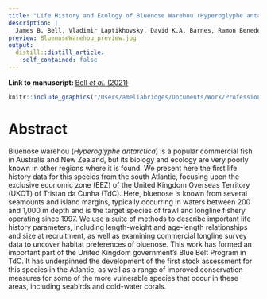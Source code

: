 ```yaml
---
title: "Life History and Ecology of Bluenose Warehou (Hyperoglyphe antarctica, Centrolophidae) in the Southern Atlantic"
description: |
  James B. Bell, Vladimir Laptikhovsky, David K.A. Barnes, Ramon Benedet, Amelia E.H. Bridges, James Glass, Warren Glass, Rodney Green, Simon A. Morley, Simon Robertson, Georgia R. Robson, Harry Stanton, Freja Azzopardi, Clive N. Trueman, Oliver Yates & Martin A. Collins
preview: BluenoseWarehou_preview.jpg
output:
  distill::distill_article:
    self_contained: false
---
```


**Link to manuscript: **[Bell *et al.* (2021)](https://www.frontiersin.org/articles/10.3389/fmars.2021.610172/full)

::: {.floatting}
```r
knitr::include_graphics("/Users/ameliabridges/Documents/Work/Professional_website/AEHB-website/_publications/2022-05-29-bluenose/BluenoseWarehou_preview.jpg")
```

# Abstract 

Bluenose warehou (*Hyperoglyphe antarctica*) is a popular commercial fish in Australia and New Zealand, but its biology and ecology are very poorly known in other regions where it is found. We present here the first life history data for this species from the south Atlantic, focusing upon the exclusive economic zone (EEZ) of the United Kingdom Overseas Territory (UKOT) of Tristan da Cunha (TdC). Here, bluenose is known from several seamounts and island margins, typically occurring in waters between 200 and 1,000 m depth and is the target species of trawl and longline fishery operating since 1997. We use a suite of methods to describe important life history parameters, including length-weight and age-length relationships and size at recruitment, as well as examining commercial longline survey data to uncover habitat preferences of bluenose. This work has formed an important part of the United Kingdom government’s Blue Belt Program in TdC. It has underpinned the development of the first stock assessment for this species in the Atlantic, as well as a range of improved conservation measures for some of the more vulnerable species that occur in these areas, including seabirds and cold-water corals.

:::